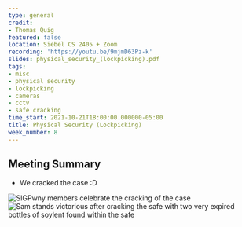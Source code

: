 ```yaml
---
type: general
credit:
- Thomas Quig
featured: false
location: Siebel CS 2405 + Zoom
recording: 'https://youtu.be/9mjmD63Pz-k'
slides: physical_security_(lockpicking).pdf
tags:
- misc
- physical security
- lockpicking
- cameras
- cctv
- safe cracking
time_start: 2021-10-21T18:00:00.000000-05:00
title: Physical Security (Lockpicking)
week_number: 8
---
```

## Meeting Summary
- We cracked the case :D

![SIGPwny members celebrate the cracking of the case](./safe1.jpg)
![Sam stands victorious after cracking the safe with two very expired bottles of soylent found within the safe](./safe2.jpg)